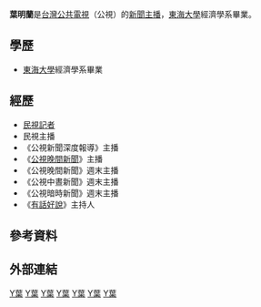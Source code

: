 {{主播資訊
| 主播頭銜     = 公視新聞採訪主管
| 主播姓名     = 葉明蘭
| 主播英文名字 = 
| 主播出生年分 = 
| 主播出生日期 = 
| 星座         = 
| 主播逝世年分 = 
| 主播逝世日期 = 
| 主播照片檔案 = 
| 主播照片尺寸 = 
| 主播照片圖說 = 
| 國籍         = {{ROC}}
| 籍貫         = 
| 出生地       = {{TWN}}
| 逝世地       = 
| 最高學歷     = [[東海大學_(台灣)|東海大學]]經濟學系
| 暱稱         = 
| 綽號         = 
| 血型         = 
| 身高         = 
| 體重         = 
| 婚姻狀況     = 
| 配偶         = 
| 信仰宗教     = 
| 官方網站     = 
| 備註         = 
|}}

'''葉明蘭'''是[[台灣公共電視|台灣公共電視]]（公視）的[[新聞主播|新聞主播]]，[[東海大學_(台灣)|東海大學]]經濟學系畢業。

==學歷==
*[[東海大學_(台灣)|東海大學]]經濟學系畢業

==經歷==
*[[民視|民視]][[記者|記者]]
*民視主播
*《公視新聞深度報導》主播
*《[[公視晚間新聞|公視晚間新聞]]》主播
*《公視晚間新聞》週末主播
*《公視中晝新聞》週末主播
*《公視暗時新聞》週末主播
*《[[有話好說|有話好說]]》主持人

==參考資料==
{{reflist}}

==外部連結==

{{TW-bio-stub}}
[[Category:東海大學校友_(台灣)|Y葉]]
[[Category:台灣女性記者|Y葉]]
[[Category:台灣電視主播|Y葉]]
[[Category:台灣新聞節目主持人|Y葉]]
[[Category:民視主播|Y葉]]
[[Category:公視主播|Y葉]]
[[Category:台灣公廣主播|Y葉]]